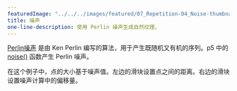 ---
featuredImage: "../../../images/featured/07_Repetition-04_Noise-thumbnail.png"
title: 噪声
one-line-description: 使用 Perlin 噪声生成自然纹理。
---

<a href="https://en.wikipedia.org/wiki/Perlin_noise" target="_blank">Perlin噪声</a>
是由 Ken Perlin 编写的算法，用于产生既随机又有机的序列。p5 中的
<a href="https://p5js.org/reference/#/p5/noise" target="_blank">noise()</a>
函数产生 Perlin 噪声。

在这个例子中，点的大小基于噪声值。左边的滑块设置点之间的距离。右边的滑块设置噪声计算中的偏移量。
